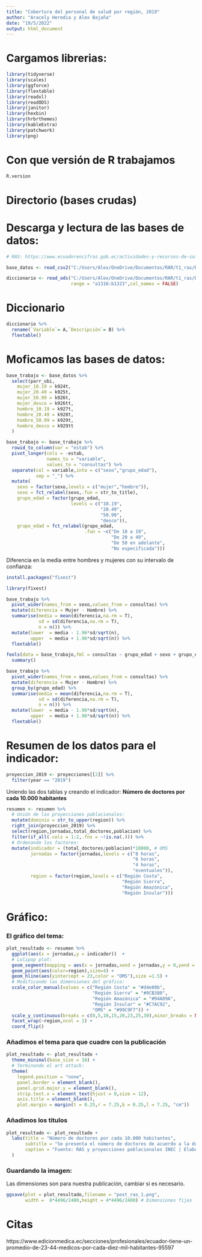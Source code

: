 ```yaml
---
title: "Cobertura del personal de salud por región, 2019"
author: "Aracely Heredia y Alex Bajaña"
date: "19/5/2022"
output: html_document
---
```

  
  
# Cargamos librerias:
  
```r

library(tidyverse)
library(scales)
library(ggforce)
library(flextable)
library(readxl)
library(readODS)
library(janitor)
library(hexbin)
library(hrbrthemes)
library(kableExtra)
library(patchwork)
library(png) 

```

# Con que versión de R trabajamos

```r
R.version
```


# Directorio (bases crudas)


# Descarga y lectura de las bases de datos:

```r
# RAS: https://www.ecuadorencifras.gob.ec/actividades-y-recursos-de-salud/

base_datos <- read_csv2("C:/Users/Alex/OneDrive/Documentos/RAR/t1_ras/RAS_2019.csv")

diccionario <- read_ods("C:/Users/Alex/OneDrive/Documentos/RAR/t1_ras/Diccionario_RAS_2019.ods",
                        range = "a1316:b1323",col_names = FALSE)
```

# Diccionario

```r
diccionario %>% 
  rename(`Variable`= A,`Descripción`= B) %>% 
  flextable() 

```

# Moficamos las bases de datos:


```r
base_trabajo <- base_datos %>%
  select(parr_ubi,
    mujer_10.19 = k924t, 
    mujer_20.49 = k925t,
    mujer_50.99 = k926t,
    mujer_desco = k926tt,
    hombre_10.19 = k927t, 
    hombre_20.49 = k928t,
    hombre_50.99 = k929t,
    hombre_desco = k929tt   
  )

base_trabajo <- base_trabajo %>% 
  rowid_to_column(var = "estab") %>% 
  pivot_longer(cols = -estab,
               names_to = "variable",
               values_to = "consultas") %>% 
  separate(col = variable,into = c("sexo","grupo_edad"),
           sep = "_") %>% 
  mutate(
    sexo = factor(sexo,levels = c("mujer","hombre")),
    sexo = fct_relabel(sexo,.fun = str_to_title),
    grupo_edad = factor(grupo_edad, 
                        levels = c("10.19",
                                   "20.49",
                                   "50.99",
                                   "desco")),
    grupo_edad = fct_relabel(grupo_edad,
                             .fun = ~c("De 10 a 19",
                                       "De 20 a 49",
                                       "De 50 en adelante",
                                       "No especificada")))
```

Diferencia en la media entre hombres y mujeres con su intervalo de confianza:

```r

install.packages("fixest")

library(fixest)

base_trabajo %>% 
  pivot_wider(names_from = sexo,values_from = consultas) %>% 
  mutate(diferencia = Mujer - Hombre) %>% 
  summarise(media = mean(diferencia,na.rm = T),
            sd = sd(diferencia,na.rm = T),
            n = n()) %>% 
  mutate(lower  = media - 1.96*sd/sqrt(n),
         upper  = media + 1.96*sd/sqrt(n)) %>% 
  flextable()

feols(data = base_trabajo,fml = consultas ~ grupo_edad + sexo + grupo_edad*sexo,cluster = "estab") %>% 
  summary()

```




```r

base_trabajo %>% 
  pivot_wider(names_from = sexo,values_from = consultas) %>% 
  mutate(diferencia = Mujer - Hombre) %>% 
  group_by(grupo_edad) %>% 
  summarise(media = mean(diferencia,na.rm = T),
            sd = sd(diferencia,na.rm = T),
            n = n()) %>% 
  mutate(lower  = media - 1.96*sd/sqrt(n),
         upper  = media + 1.96*sd/sqrt(n)) %>% 
  flextable()

```

# Resumen de los datos para el indicador:



```r
proyeccion_2019 <- proyecciones[[2]] %>% 
  filter(year == "2019")
```

Uniendo las dos tablas y creando el indicador: **Número de doctores por cada 10.000 habitantes**
  
```r
resumen <- resumen %>% 
  # Unión de las proyecciones poblacionales:
  mutate(dominio = str_to_upper(region)) %>% 
  right_join(proyeccion_2019) %>% 
  select(region,jornadas,total_doctores,poblacion) %>% 
  filter(if_all(.cols = 1:2,.fns = ~!is.na(.))) %>% 
  # Ordenando los factores:
  mutate(indicador = (total_doctores/poblacion)*10000, # OMS
         jornadas = factor(jornadas,levels = c("8 horas",
                                               "6 horas",
                                               "4 horas",
                                               "eventuales")),
         region = factor(region,levels = c("Región Costa",
                                           "Región Sierra",
                                           "Región Amazónica",
                                           "Región Insular")))
```
# Gráfico:

### El gráfico del tema:

```r
plot_resultado <- resumen %>% 
  ggplot(aes(x = jornadas,y = indicador))  +
  # Lolipop plot:
  geom_segment(mapping = aes(x = jornadas,xend = jornadas,y = 0,yend = indicador), color="grey") +
  geom_point(aes(color=region),size=4) +
  geom_hline(aes(yintercept = 23,color = "OMS"),size =1.5) +
  # Modificando las dimensiones del gráfico:
  scale_color_manual(values = c("Región Costa" = "#d4e09b",
                                "Región Sierra" = "#9CB380",
                                "Región Amazónica" = "#94A89A",
                                "Región Insular" = "#C7AC92",
                                "OMS" = "#99C9F7")) +
  scale_y_continuous(breaks = c(0,5,10,15,20,23,25,30),minor_breaks = NULL) +
  facet_wrap(~region,ncol = 1) +
  coord_flip()
```

### Añadimos el tema para que cuadre con la publicación 

```r
plot_resultado <- plot_resultado +
  theme_minimal(base_size = 16) +
  # Terminando el art attack:
  theme(
    legend.position = "none",
    panel.border = element_blank(),
    panel.grid.major.y = element_blank(),
    strip.text.x = element_text(hjust = 0,size = 12),
    axis.title = element_blank(),
    plot.margin = margin(t = 0.25,r = 7.25,b = 0.25,l = 7.25, "cm"))
```

### Añadimos los titulos

```r
plot_resultado <- plot_resultado +
  labs(title = "Número de doctores por cada 10.000 habitantes",
       subtitle = "Se presenta el número de doctores de acuerdo a la duracíon o tipo de jornada en una unidad\n de salud en las diferentes regiones del Ecuador durante el año 2019.",
       caption = "Fuente: RAS y proyecciones poblacionales INEC | Elaboración: Alex Bajaña",
  )
```

### Guardando la imagen:

Las dimensiones son para nuestra publicación, cambiar si es necesario.

```r

ggsave(plot = plot_resultado,filename = "post_ras_1.png",
       width = 	8*4496/2400,height = 4*4496/2400) # Dimensiones fijas
```



# Citas

https://www.edicionmedica.ec/secciones/profesionales/ecuador-tiene-un-promedio-de-23-44-medicos-por-cada-diez-mil-habitantes-95597